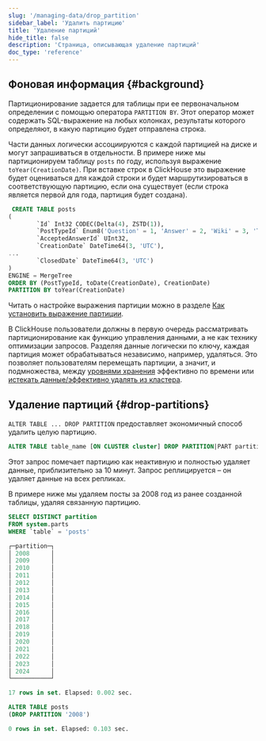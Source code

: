 ```yaml
---
slug: '/managing-data/drop_partition'
sidebar_label: 'Удалить партицию'
title: 'Удаление партиций'
hide_title: false
description: 'Страница, описывающая удаление партиций'
doc_type: 'reference'
---
```

## Фоновая информация {#background}

Партиционирование задается для таблицы при ее первоначальном определении с помощью оператора `PARTITION BY`. Этот оператор может содержать SQL-выражение на любых колонках, результаты которого определяют, в какую партицию будет отправлена строка.

Части данных логически ассоциируются с каждой партицией на диске и могут запрашиваться в отдельности. В примере ниже мы партиционируем таблицу `posts` по году, используя выражение `toYear(CreationDate)`. При вставке строк в ClickHouse это выражение будет оцениваться для каждой строки и будет маршрутизироваться в соответствующую партицию, если она существует (если строка является первой для года, партиция будет создана).

```sql
 CREATE TABLE posts
(
        `Id` Int32 CODEC(Delta(4), ZSTD(1)),
        `PostTypeId` Enum8('Question' = 1, 'Answer' = 2, 'Wiki' = 3, 'TagWikiExcerpt' = 4, 'TagWiki' = 5, 'ModeratorNomination' = 6, 'WikiPlaceholder' = 7, 'PrivilegeWiki' = 8),
        `AcceptedAnswerId` UInt32,
        `CreationDate` DateTime64(3, 'UTC'),
...
        `ClosedDate` DateTime64(3, 'UTC')
)
ENGINE = MergeTree
ORDER BY (PostTypeId, toDate(CreationDate), CreationDate)
PARTITION BY toYear(CreationDate)
```

Читать о настройке выражения партиции можно в разделе [Как установить выражение партиции](/sql-reference/statements/alter/partition/#how-to-set-partition-expression).

В ClickHouse пользователи должны в первую очередь рассматривать партиционирование как функцию управления данными, а не как технику оптимизации запросов. Разделяя данные логически по ключу, каждая партиция может обрабатываться независимо, например, удаляться. Это позволяет пользователям перемещать партиции, а значит, и подмножества, между [уровнями хранения](/integrations/s3#storage-tiers) эффективно по времени или [истекать данные/эффективно удалять из кластера](/sql-reference/statements/alter/partition).

## Удаление партиций {#drop-partitions}

`ALTER TABLE ... DROP PARTITION` предоставляет экономичный способ удалить целую партицию.

```sql
ALTER TABLE table_name [ON CLUSTER cluster] DROP PARTITION|PART partition_expr
```

Этот запрос помечает партицию как неактивную и полностью удаляет данные, приблизительно за 10 минут. Запрос реплицируется – он удаляет данные на всех репликах.

В примере ниже мы удаляем посты за 2008 год из ранее созданной таблицы, удаляя связанную партицию.

```sql
SELECT DISTINCT partition
FROM system.parts
WHERE `table` = 'posts'

┌─partition─┐
│ 2008      │
│ 2009      │
│ 2010      │
│ 2011      │
│ 2012      │
│ 2013      │
│ 2014      │
│ 2015      │
│ 2016      │
│ 2017      │
│ 2018      │
│ 2019      │
│ 2020      │
│ 2021      │
│ 2022      │
│ 2023      │
│ 2024      │
└───────────┘

17 rows in set. Elapsed: 0.002 sec.

ALTER TABLE posts
(DROP PARTITION '2008')

0 rows in set. Elapsed: 0.103 sec.
```